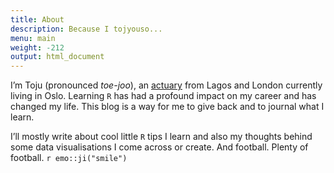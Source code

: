 ```yaml
---
title: About
description: Because I tojyouso...
menu: main
weight: -212
output: html_document
---
```


I'm Toju (pronounced *toe-joo*), an [actuary](https://www.actuaries.org.uk) from Lagos and London currently living in Oslo. Learning `R` has had a profound impact on my career and has changed my life. This blog is a way for me to give back and to journal what I learn.

I'll mostly write about cool little `R` tips I learn and also my thoughts behind some data visualisations I come across or create. And football. Plenty of football. `r emo::ji("smile")`